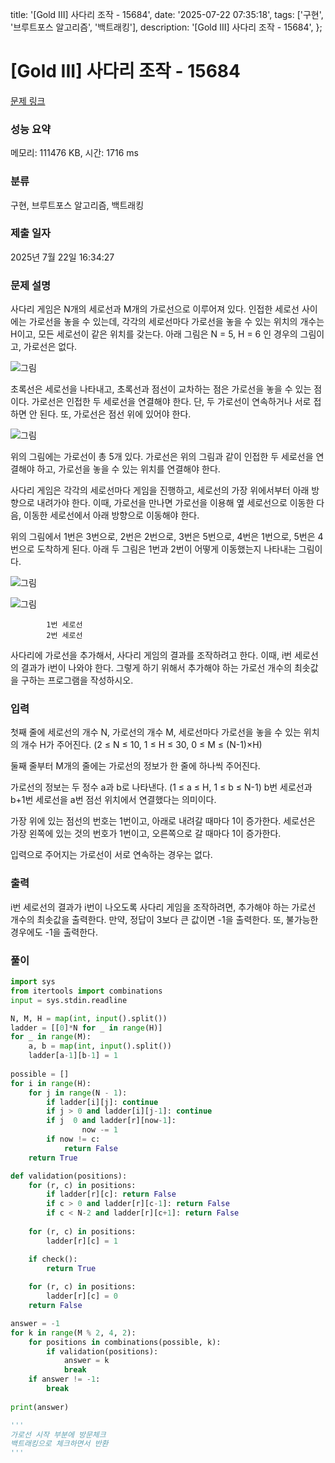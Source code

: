   title: '[Gold III] 사다리 조작 - 15684',
  date: '2025-07-22 07:35:18',
  tags: ['구현', '브루트포스 알고리즘', '백트래킹'],
  description: '[Gold III] 사다리 조작 - 15684',
};

# [Gold III] 사다리 조작 - 15684 

[문제 링크](https://www.acmicpc.net/problem/15684) 

### 성능 요약

메모리: 111476 KB, 시간: 1716 ms

### 분류

구현, 브루트포스 알고리즘, 백트래킹

### 제출 일자

2025년 7월 22일 16:34:27

### 문제 설명

사다리 게임은 N개의 세로선과 M개의 가로선으로 이루어져 있다. 인접한 세로선 사이에는 가로선을 놓을 수 있는데, 각각의 세로선마다 가로선을 놓을 수 있는 위치의 개수는 H이고, 모든 세로선이 같은 위치를 갖는다. 아래 그림은 N = 5, H = 6 인 경우의 그림이고, 가로선은 없다.

![그림](https://onlinejudgeimages.s3-ap-northeast-1.amazonaws.com/problem/15684/1.png)

초록선은 세로선을 나타내고, 초록선과 점선이 교차하는 점은 가로선을 놓을 수 있는 점이다. 가로선은 인접한 두 세로선을 연결해야 한다. 단, 두 가로선이 연속하거나 서로 접하면 안 된다. 또, 가로선은 점선 위에 있어야 한다.

![그림](https://onlinejudgeimages.s3-ap-northeast-1.amazonaws.com/problem/15684/2.png)

위의 그림에는 가로선이 총 5개 있다. 가로선은 위의 그림과 같이 인접한 두 세로선을 연결해야 하고, 가로선을 놓을 수 있는 위치를 연결해야 한다.

사다리 게임은 각각의 세로선마다 게임을 진행하고, 세로선의 가장 위에서부터 아래 방향으로 내려가야 한다. 이때, 가로선을 만나면 가로선을 이용해 옆 세로선으로 이동한 다음, 이동한 세로선에서 아래 방향으로 이동해야 한다.

위의 그림에서 1번은 3번으로, 2번은 2번으로, 3번은 5번으로, 4번은 1번으로, 5번은 4번으로 도착하게 된다. 아래 두 그림은 1번과 2번이 어떻게 이동했는지 나타내는 그림이다.

	
		
			

![그림](https://onlinejudgeimages.s3-ap-northeast-1.amazonaws.com/problem/15684/3.png)

			

![그림](https://onlinejudgeimages.s3-ap-northeast-1.amazonaws.com/problem/15684/4.png)

		
		
			1번 세로선
			2번 세로선
		
	

사다리에 가로선을 추가해서, 사다리 게임의 결과를 조작하려고 한다. 이때, i번 세로선의 결과가 i번이 나와야 한다. 그렇게 하기 위해서 추가해야 하는 가로선 개수의 최솟값을 구하는 프로그램을 작성하시오.

### 입력 

 첫째 줄에 세로선의 개수 N, 가로선의 개수 M, 세로선마다 가로선을 놓을 수 있는 위치의 개수 H가 주어진다. (2 ≤ N ≤ 10, 1 ≤ H ≤ 30, 0 ≤ M ≤ (N-1)×H)

둘째 줄부터 M개의 줄에는 가로선의 정보가 한 줄에 하나씩 주어진다.

가로선의 정보는 두 정수 a과 b로 나타낸다. (1 ≤ a ≤ H, 1 ≤ b ≤ N-1) b번 세로선과 b+1번 세로선을 a번 점선 위치에서 연결했다는 의미이다.

가장 위에 있는 점선의 번호는 1번이고, 아래로 내려갈 때마다 1이 증가한다. 세로선은 가장 왼쪽에 있는 것의 번호가 1번이고, 오른쪽으로 갈 때마다 1이 증가한다.

입력으로 주어지는 가로선이 서로 연속하는 경우는 없다.

### 출력 

 i번 세로선의 결과가 i번이 나오도록 사다리 게임을 조작하려면, 추가해야 하는 가로선 개수의 최솟값을 출력한다. 만약, 정답이 3보다 큰 값이면 -1을 출력한다. 또, 불가능한 경우에도 -1을 출력한다.

### 풀이
```python
import sys
from itertools import combinations
input = sys.stdin.readline

N, M, H = map(int, input().split())
ladder = [[0]*N for _ in range(H)]
for _ in range(M):
    a, b = map(int, input().split())
    ladder[a-1][b-1] = 1
    
possible = []
for i in range(H):
    for j in range(N - 1):
        if ladder[i][j]: continue
        if j > 0 and ladder[i][j-1]: continue
        if j  0 and ladder[r][now-1]:
                now -= 1
        if now != c:
            return False
    return True

def validation(positions):
    for (r, c) in positions:
        if ladder[r][c]: return False
        if c > 0 and ladder[r][c-1]: return False
        if c < N-2 and ladder[r][c+1]: return False
    
    for (r, c) in positions:
        ladder[r][c] = 1

    if check():
        return True
        
    for (r, c) in positions:
        ladder[r][c] = 0
    return False

answer = -1
for k in range(M % 2, 4, 2):
    for positions in combinations(possible, k):
        if validation(positions):
            answer = k
            break
    if answer != -1:
        break        
        
print(answer)

'''
가로선 시작 부분에 방문체크
백트래킹으로 체크하면서 반환
'''
```